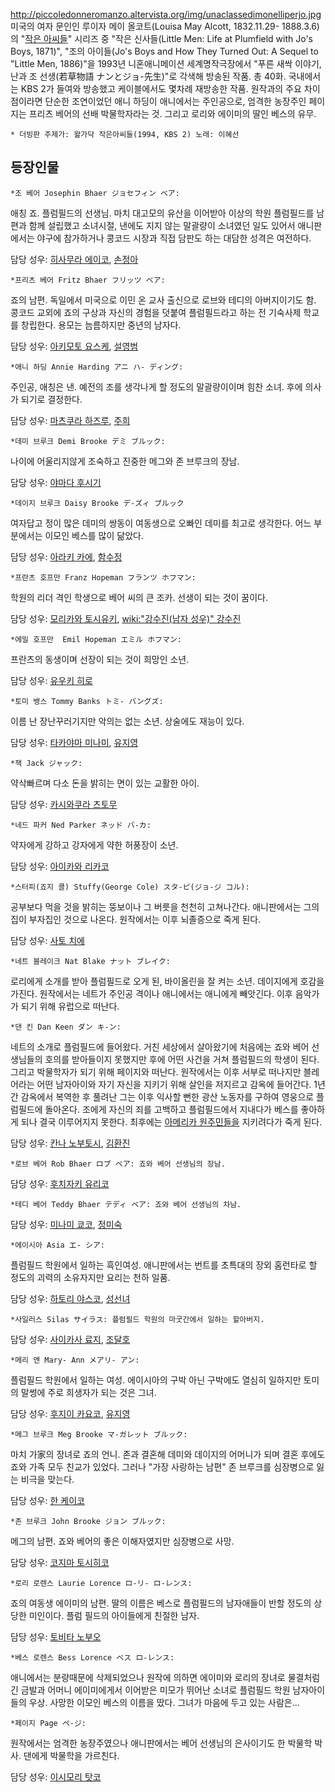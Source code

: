 http://piccoledonneromanzo.altervista.org/img/unaclassedimonelliperjo.jpg
미국의 여자 문인인 루이자 메이 올코트(Louisa May Alcott, 1832.11.29- 1888.3.6) 의 "[[작은 아씨들]]" 시리즈 중  "작은 신사들(Little Men: Life at Plumfield with Jo's Boys, 1871)", "조의 아이들(Jo's Boys and How They Turned Out: A Sequel to "Little Men, 1886)"을 1993년 니혼애니메이션 세계명작극장에서 "푸른 새싹 이야기, 난과 조 선생(若草物語 ナンとジョ-先生)"로 각색해 방송된 작품. 총 40화. 국내에서는 KBS 2가 들여와 방송했고 케이블에서도 몇차례 재방송한 작품.
원작과의 주요 차이점이라면 단순한 조연이었던 애니 하딩이 애니에서는 주인공으로, 엄격한 농장주인 페이지는 프리츠 베어의 선배 박물학자라는 것. 그리고 로리와 에이미의 딸인 베스의 유무.

{{{#!HTML
 <iframe width="640" height="360" src="//www.youtube.com/embed/fZU7BsQeJME?feature=player_detailpage" frameborder="0" allowfullscreen></iframe>
 * 오프닝: 내일은 맑은 하늘(明日もお天気) 노래: 코사카 아키코(小坂 明子)
 <iframe width="640" height="360" src="//www.youtube.com/embed/-TD6NX6r1jE?feature=player_detailpage" frameborder="0" allowfullscreen></iframe>
 * 엔딩: 푸른 하늘의 딩동(青空のDing-Dong) 노래: 이토 카오루(伊藤 薫)와 숲과 나무의 아동합창단(森の木児童合唱団) 
<iframe width="640" height="360" src="//www.youtube.com/embed/SlHbvajxrzo?feature=player_detailpage" frameborder="0" allowfullscreen></iframe>}}}
 * 더빙판 주제가: 왈가닥 작은아씨들(1994, KBS 2) 노래: 이혜선

== 등장인물 ==

 *조 베어 Josephin Bhaer ジョセフィン ベア:
애칭 죠. 플럼필드의 선생님. 
마치 대고모의 유산을 이어받아 이상의 학원 플럼필드를 남편과 함께 설립했고 소녀시절, 낸에도 지지 않는 말괄량이 소녀였던 일도 있어서 애니판에서는 야구에 참가하거나 콩코드 시장과 직접 담판도 하는 대담한 성격은 여전하다.

담당 성우: [[히사무라 에이코]], [[손정아]]

 *프리츠 베어 Fritz Bhaer フリッツ ベア:
죠의 남편. 독일에서 미국으로 이민 온 교사 출신으로 로브와 테디의 아버지이기도 함.
콩코드 교외에 죠의 구상과 자신의 경험을 덧붙여 플럼필드라고 하는 전 기숙사제 학교를 창립한다. 
용모는 늠름하지만 중년의 남자다.

담당 성우: [[아키모토 요스케]], [[설영범]]

 *애니 하딩 Annie Harding アニ ハ- ディング:
주인공, 애칭은 낸. 
예전의 조를 생각나게 할 정도의 말괄량이이며 힘찬 소녀.
후에 의사가 되기로 결정한다.

담당 성우: [[마츠쿠라 하즈루]], [[주희]]

 *데미 브루크 Demi Brooke デミ ブルック:
나이에 어울리지않게 조숙하고 진중한 메그와 존 브루크의 장남.

담당 성우: [[야마다 후시기]]

 *데이지 브루크 Daisy Brooke デ-ズィ ブルック
여자답고 정이 많은 데미의 쌍동이 여동생으로 오빠인 데미를 최고로 생각한다. 어느 부분에서는 이모인 베스를 많이 닮았다.

담당 성우: [[아라키 카에]], [[함수정]]

 *프란츠 호프만 Franz Hopeman フランツ ホフマン:
학원의 리더 격인 학생으로 베어 씨의 큰 조카. 선생이 되는 것이 꿈이다.

담당 성우: [[모리카와 토시유키]], [[wiki:"강수진(남자 성우)" 강수진]]

 *에밀 호프만  Emil Hopeman エミル ホフマン:
프란츠의 동생이며 선장이 되는 것이 희망인 소년.

담당 성우: [[유우키 히로]]

 *토미 뱅스 Tommy Banks トミ- バングズ:
이름 난 장난꾸러기지만 악의는 없는 소년. 상술에도 재능이 있다.

담당 성우: [[타카야마 미나미]], [[유지영]]

 *잭 Jack ジャック: 
약삭빠르며 다소 돈을 밝히는 면이 있는 교활한 아이. 

담당 성우: [[카시와쿠라 츠토무]]

 *네드 파커 Ned Parker ネッド バ-カ: 
약자에게 강하고 강자에게 약한 허풍장이 소년.

담당 성우: [[아이카와 리카코]]

 *스터피(죠지 콜) Stuffy(George Cole) スタ-ピ(ジョ-ジ コル):
공부보다 먹을 것을 밝히는 뚱보이나 그 버릇을 천천히 고쳐나간다. 애니판에서는 그의 집이 부자집인 것으로 나온다. 원작에서는 이후 뇌졸증으로 죽게 된다.

담당 성우: [[사토 치에]]

 *네트 블레이크 Nat Blake ナット ブレイク:
로리에게 소개를 받아 플럼필드로 오게 된, 바이올린을 잘 켜는 소년. 데이지에게 호감을 가진다. 원작에서는 네트가 주인공 격이나 애니에서는 애니에게 빼앗긴다. 이후 음악가가 되기 위해 유럽으로 떠난다.

 *댄 킨 Dan Keen ダン キ-ン:
네트의 소개로 플럼필드에 들어왔다. 거친 세상에서 살아왔기에 처음에는 죠와 베어 선생님들의 호의를 받아들이지 못했지만 후에 어떤 사건을 거쳐 플럼필드의 학생이 된다. 그리고 박물학자가 되기 위해 페이지와 떠난다. 원작에서는 이후 서부로 떠나지만  블레어라는 어떤 남자아이와 자기 자신을 지키기 위해 살인을 저지르고 감옥에 들어간다. 1년간 감옥에서 복역한 후 풀려난 그는 이후 익사할 뻔한 광산 노동자를 구하여 영웅으로 플럼필드에 돌아온다. 조에게 자신의 죄를 고백하고 플럼필드에서 지내다가 베스를 좋아하게 되나 결국 이루어지지 못한다. 최후에는 [[아메리카 원주민]]들을 지키려다가 죽게 된다. 

담당 성우: [[칸나 노부토시]], [[김환진]]

 *로브 베어 Rob Bhaer ロブ ベア: 죠와 베어 선생님의 장남. 
담당 성우: [[후치자키 유리코]]

 *테디 베어 Teddy Bhaer テディ ベア: 죠와 베어 선생님의 차남. 
담당 성우: [[미나미 쿄코]], [[정미숙]]

 *에이시아 Asia エ- シア:
플럼필드 학원에서 일하는 흑인여성.
애니판에서는 번트를 초특대의 장외 홈런타로 할 정도의 괴력의 소유자지만 요리는 천하 일품.

담당 성우: [[하토리 야스코]], [[성선녀]]

 *사일러스 Silas サイラス: 플럼필드 학원의 마굿간에서 일하는 할아버지.
담당 성우: [[사이카사 료지]], [[조달호]]

 *메리 앤 Mary- Ann メアリ- アン:
플럼필드 학원에서 일하는 여성. 에이시아의 구박 아닌 구박에도 열심히 일하지만 토미의 말썽에 주로 희생자가 되는 것은 그녀.

담당 성우: [[후지이 카요코]], [[유지영]]

 *메그 브루크 Meg Brooke マ-ガレット ブルック:
마치 가家의 장녀로 죠의 언니. 존과 결혼해 데미와 데이지의 어머니가 되며 결혼 후에도 죠와 가족 모두 친교가 있었다. 그러나 "가장 사랑하는 남편" 존 브루크를 심장병으로 잃는 비극을 맞는다.

담당 성우: [[한 케이코]]

 *존 브루크 John Brooke ジョン ブルック:
메그의 남편. 죠와 베어의 좋은 이해자였지만 심장병으로 사망.

담당 성우: [[코지마 토시히코]]

 *로리 로렌스 Laurie Lorence ロ-リ- ロ-レンス:
죠의 여동생 에이미의 남편. 딸의 이름은 베스로 플럼필드의 남자애들이 반할 정도의 상당한 미인이다. 플럼 필드의 아이들에게 친절한 남자. 

담당 성우: [[토비타 노부오]]

 *베스 로렌스 Bess Lorence ベス ロ-レンス:
애니에서는 분량때문에 삭제되었으나 원작에 의하면 에이미와 로리의 장녀로 물결처럼 긴 금발과 어머니 에이미에게서 이어받은 미모가 뛰어난 소녀로 플럼필드 학원 남자아이들의 우상. 사망한 이모인 베스의 이름을 땄다. 그녀가 마음에 두고 있는 사람은...

 *페이지 Page ペ-ジ:
원작에서는 엄격한 농장주였으나 애니판에서는 베어 선생님의 은사이기도 한 박물학 박사. 댄에게 박물학을 가르친다.

담당 성우: [[이시모리 탓코]]
